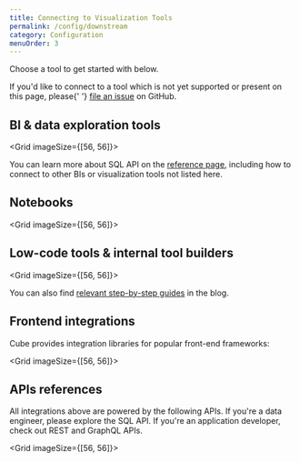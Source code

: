 ```yaml
---
title: Connecting to Visualization Tools
permalink: /config/downstream
category: Configuration
menuOrder: 3
---
```


Choose a tool to get started with below.

<InfoBox>
  If you'd like to connect to a tool which is not yet supported or present on
  this page, please{' '}
  <a href="https://github.com/cube-js/cube.js/issues">file an issue</a> on
  GitHub.
</InfoBox>

## BI & data exploration tools

<Grid imageSize={[56, 56]}>
  <GridItem
    url="downstream/superset"
    imageUrl="https://raw.githubusercontent.com/cube-js/cube.js/master/docs/static/icons/superset.svg"
    title="Superset / Preset"
  />

  <GridItem
    url="downstream/tableau"
    imageUrl="https://raw.githubusercontent.com/cube-js/cube.js/master/docs/static/icons/tableau.svg"
    title="Tableau"
  />

  <GridItem
    url="downstream/powerbi"
    imageUrl="https://raw.githubusercontent.com/cube-js/cube.js/master/docs/static/icons/powerbi.svg"
    title="Power BI"
  />

  <GridItem
    url="downstream/metabase"
    imageUrl="https://raw.githubusercontent.com/cube-js/cube.js/master/docs/static/icons/metabase.svg"
    title="Metabase"
  />
</Grid>

You can learn more about SQL API on the [reference page](/backend/sql),
including how to connect to other BIs or visualization tools not listed here.

## Notebooks

<Grid imageSize={[56, 56]}>
  <GridItem
    url="downstream/hex"
    imageUrl="https://raw.githubusercontent.com/cube-js/cube.js/master/docs/static/icons/hex.svg"
    title="Hex"
  />
  <GridItem
    url="downstream/deepnote"
    imageUrl="https://static.cube.dev/icons/deepnote.svg"
    title="Deepnote"
  />
  <GridItem
    url="downstream/observable"
    imageUrl="https://raw.githubusercontent.com/cube-js/cube.js/master/docs/static/icons/observable.svg"
    title="Observable"
  />
  <GridItem
    url="downstream/jupyter"
    imageUrl="https://raw.githubusercontent.com/cube-js/cube.js/master/docs/static/icons/jupiter.svg"
    title="Jupyter"
  />
  <GridItem
    url="downstream/streamlit"
    imageUrl="https://raw.githubusercontent.com/cube-js/cube.js/master/docs/static/icons/streamlit.svg"
    title="Streamlit"
  />
</Grid>

## Low-code tools & internal tool builders

<Grid imageSize={[56, 56]}>
  <GridItem
    url="downstream/appsmith"
    imageUrl="https://raw.githubusercontent.com/cube-js/cube.js/master/docs/static/icons/appsmith.svg"
    title="Appsmith"
  />
  <GridItem
    url="downstream/retool"
    imageUrl="https://raw.githubusercontent.com/cube-js/cube.js/master/docs/static/icons/retool.svg"
    title="Retool"
  />
  <GridItem
    url="downstream/bubble"
    imageUrl="https://raw.githubusercontent.com/cube-js/cube.js/master/docs/static/icons/bubble.svg"
    title="Bubble"
  />
  <GridItem
    url="downstream/budibase"
    imageUrl="https://raw.githubusercontent.com/cube-js/cube.js/master/docs/static/icons/budibase.svg"
    title="Budibase"
  />
</Grid>

You can also find <a href="https://cube.dev/blog/category/low-code">relevant
step-by-step guides</a> in the blog.

## Frontend integrations

Cube provides integration libraries for popular front-end frameworks:

<Grid imageSize={[56, 56]}>
  <GridItem
    url="../frontend-introduction/react"
    imageUrl="https://raw.githubusercontent.com/cube-js/cube.js/master/docs/static/icons/react.svg"
    title="React"
  />
  <GridItem
    url="../frontend-introduction/vue"
    imageUrl="https://raw.githubusercontent.com/cube-js/cube.js/master/docs/static/icons/vue.svg"
    title="Vue"
  />
  <GridItem
    url="../frontend-introduction/angular"
    imageUrl="https://raw.githubusercontent.com/cube-js/cube.js/master/docs/static/icons/angular.svg"
    title="Angular"
  />
</Grid>

## APIs references

All integrations above are powered by the following APIs. If you're a data
engineer, please explore the SQL API. If you're an application developer, check
out REST and GraphQL APIs.

<Grid imageSize={[56, 56]}>
  <GridItem
    url="../backend/sql"
    imageUrl="https://raw.githubusercontent.com/cube-js/cube.js/master/docs/static/icons/sql.svg"
    title="SQL API"
  />
  <GridItem
    url="../backend/rest/getting-started"
    imageUrl="https://raw.githubusercontent.com/cube-js/cube.js/master/docs/static/icons/rest.svg"
    title="REST API"
  />
  <GridItem
    url="../backend/graphql/getting-started"
    imageUrl="https://raw.githubusercontent.com/cube-js/cube.js/master/docs/static/icons/graphql.svg"
    title="GraphQL API"
  />
</Grid>
